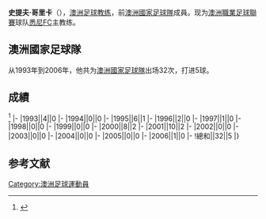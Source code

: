 {{blpsources|time=2017-01-22T10:33:40+00:00}}
{{expand|time=2017-01-22T10:33:40+00:00}}
{{Infobox football biography
|name=史提夫·哥里卡
|image=Steve Corica-27.04.09.jpg
|fullname=Steve Corica
|birth_date={{Birth date and age|1973|3|24}}
|cityofbirth=[[Innisfail|Innisfail]]
|countryofbirth=[[澳洲|澳洲]]
|height=
|position=[[中场|中场]]
|years=1990-1995<br/>1995<br/>1995-2000<br/>2000-2001<br/>2001-2004<br/>2005-2010
|clubs=[[Marconi_Stallions|Marconi Fairfield]]<br/>[[莱斯特城足球俱乐部|李斯特城]]<br/>[[伍尔弗汉普顿流浪足球俱乐部|狼隊]]<br/>[[廣島三箭|廣島三箭]]<br/>[[沃尔索尔足球俱乐部|華素爾]]<br/>[[悉尼足球俱乐部|悉尼FC]]
|caps(goals)=
|nationalyears=1993-2006
|nationalteam=[[澳洲國家足球隊|澳洲]]
|nationalcaps(goals)=32 (5)
| manageryears1 = 2010-2018
| managerclubs1 = [[悉尼FC|悉尼FC]]（助理教练）
| manageryears2 = 2018-
| managerclubs2 = [[悉尼FC|悉尼FC]]
}}
'''史提夫·哥里卡'''（{{Bd|1973年|3月24日||}}），[[澳洲|澳洲]][[足球|足球]][[教练|教练]]，前[[澳洲國家足球隊|澳洲國家足球隊]]成員。现为[[澳洲職業足球聯賽|澳洲職業足球聯賽]]球队[[悉尼FC|悉尼FC]]主教练。

==澳洲國家足球隊==
从1993年到2006年，他共为[[澳洲國家足球隊|澳洲國家足球隊]]出场32次，打进5球。

==成績==
<ref>{{Cite web |url=http://www.national-football-teams.com/player/453/Steve_Corica.html |title=National Football Teams |access-date=2017-01-22 |archive-date=2020-12-01 |archive-url=https://web.archive.org/web/20201201114407/https://www.national-football-teams.com/player/453/Steve_Corica.html |dead-url=no }}</ref>
{{Football player national team statistics|AUS}}
|-
|1993||4||0
|-
|1994||0||0
|-
|1995||6||1
|-
|1996||2||0
|-
|1997||1||0
|-
|1998||0||0
|-
|1999||0||0
|-
|2000||8||2
|-
|2001||10||2
|-
|2002||0||0
|-
|2003||0||0
|-
|2004||0||0
|-
|2005||0||0
|-
|2006||1||0
|-
!總和||32||5
|}

==参考文献==
{{Reflist}}

{{Soccer-player-stub}}
{{DEFAULTSORT: Corica, Steve}}
[[Category:澳洲足球運動員|Category:澳洲足球運動員]]